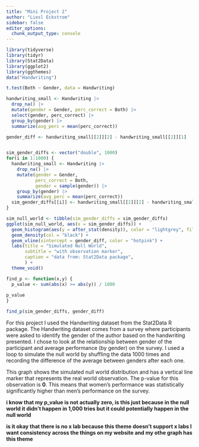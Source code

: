 ```yaml
---
title: "Mini Project 2"
author: "Liesl Eckstrom"
sidebar: false
editor_options: 
  chunk_output_type: console
---
```


```r
library(tidyverse)
library(tidyr)
library(Stat2Data)
library(ggplot2)
library(ggthemes)
data("Handwriting")
```

```r
t.test(Both ~ Gender, data = Handwriting)
```

```r

handwriting_small <- Handwriting |> 
  drop_na() |>
  mutate(gender = Gender, perc_correct = Both) |> 
  select(gender, perc_correct) |>
  group_by(gender) |>
  summarize(avg_perc = mean(perc_correct))

gender_diff <- handwriting_small[[2]][2] - handwriting_small[[2]][1]


sim_gender_diffs <- vector("double", 1000)
for(i in 1:1000) {
  handwriting_small <- Handwriting |>
    drop_na() |>
    mutate(gender = Gender, 
           perc_correct = Both, 
           gender = sample(gender)) |>
    group_by(gender) |>
    summarize(avg_perc = mean(perc_correct))
  sim_gender_diffs[[i]] <- handwriting_small[[2]][2] - handwriting_small[[2]][1]
}  

sim_null_world <- tibble(sim_gender_diffs = sim_gender_diffs)
ggplot(sim_null_world, aes(x = sim_gender_diffs)) +
  geom_histogram(aes(y = after_stat(density)), color = "lightgrey", fill = "lightgrey", binwidth = 0.5) +
  geom_density(col = "black") +
  geom_vline(xintercept = gender_diff, color = "hotpink") +
  labs(title = "Simulated Null World",
       subtitle = "with observation marker",
       caption = "data from: Stat2Data package",
       ) +
  theme_void()

find_p <- function(x,y) {
  p_value <- sum(abs(x) >= abs(y)) / 1000
  
p_value
}

find_p(sim_gender_diffs, gender_diff)


```



For this project I used the Handwriting dataset from the Stat2Data R package. The Handwriting dataset comes from a survey where participants were asked to identify the gender of the author based on the handwriting presented. I chose to look at the relationship between gender of the participant and average performance (by gender) on the survey. I used a loop to simulate the null world by shuffling the data 1000 times and recording the difference of the average between genders after each one. 

This graph shows the simulated null world distribution and has a vertical line marker that represents the real world observation. The p-value for this observation is **0**. This means that women's performance was statistically significantly higher than men's performance on the survey.

**i know that my p_value is not actually zero, is this just because in the null world it didn't happen in 1,000 tries but it could potentially happen in the null world**

**is it okay that there is no x lab because this theme doesn't support x labs I want consistency across the things on my website and my othe graph has this theme**

